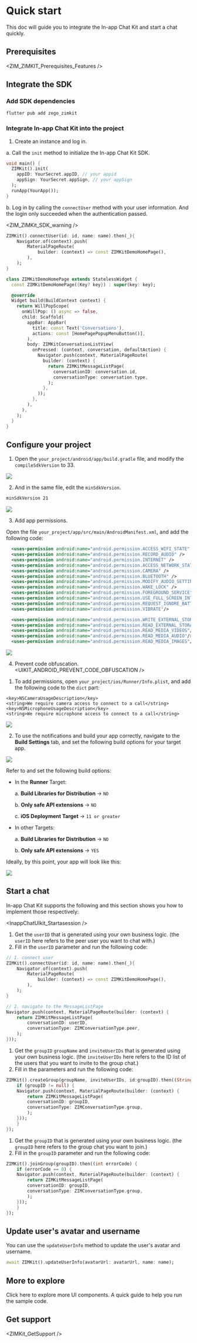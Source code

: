 
# Quick start

This doc will guide you to integrate the In-app Chat Kit and start a chat quickly.

## Prerequisites


<ZIM_ZIMKIT_Prerequisites_Features />

## Integrate the SDK

### Add SDK dependencies

```bash
flutter pub add zego_zimkit
```

### Integrate In-app Chat Kit into the project

1. Create an instance and log in. 


a. Call the `init` method to initialize the In-app Chat Kit SDK.

  ```dart
  void main() {
    ZIMKit().init(
      appID: YourSecret.appID, // your appid
      appSign: YourSecret.appSign, // your appSign
    );
    runApp(YourApp());
  }
  ```

b. Log in by calling the `connectUser` method with your user information. And the login only succeeded when the authentication passed. 

  <ZIM_ZIMKit_SDK_warning />

  ```dart
  ZIMKit().connectUser(id: id, name: name).then(_){
      Navigator.of(context).push(
          MaterialPageRoute(
              builder: (context) => const ZIMKitDemoHomePage(),
          ),
      );
  }

  class ZIMKitDemoHomePage extends StatelessWidget {
    const ZIMKitDemoHomePage({Key? key}) : super(key: key);

    @override
    Widget build(BuildContext context) {
      return WillPopScope(
        onWillPop: () async => false,
        child: Scaffold(
          appBar: AppBar(
            title: const Text('Conversations'),
            actions: const [HomePagePopupMenuButton()],
          ),
          body: ZIMKitConversationListView(
            onPressed: (context, conversation, defaultAction) {
              Navigator.push(context, MaterialPageRoute(
                builder: (context) {
                  return ZIMKitMessageListPage(
                    conversationID: conversation.id,
                    conversationType: conversation.type,
                  );
                },
              ));
            },
          ),
        ),
      );
    }
  }
  ```

## Configure your project

<Accordion title="Android" defaultOpen="false">

  1. Open the `your_project/android/app/build.gradle` file, and modify the `compileSdkVersion` to 33.

  <Frame width="auto" height="auto" caption="">
    <img src="https://storage.zego.im/sdk-doc/Pics/ZegoUIKit/Flutter/compileSdkVersion.png" />
  </Frame>

  2. And in the same file, edit the `minSdkVersion`.

  ```xml
  minSdkVersion 21
  ```

  <Frame auto="auto" height="auto" caption="">
    <img src="https://storage.zego.im/sdk-doc/Pics/ZegoUIKit/Flutter/android_min_sdk_21.png" />
  </Frame>

  3. Add app permissions.

  Open the file `your_project/app/src/main/AndroidManifest.xml`, and add the following code:

  ```xml
    <uses-permission android:name="android.permission.ACCESS_WIFI_STATE" />
    <uses-permission android:name="android.permission.RECORD_AUDIO" />
    <uses-permission android:name="android.permission.INTERNET" />
    <uses-permission android:name="android.permission.ACCESS_NETWORK_STATE" />
    <uses-permission android:name="android.permission.CAMERA" />
    <uses-permission android:name="android.permission.BLUETOOTH" />
    <uses-permission android:name="android.permission.MODIFY_AUDIO_SETTINGS" />
    <uses-permission android:name="android.permission.WAKE_LOCK" />
    <uses-permission android:name="android.permission.FOREGROUND_SERVICE" />
    <uses-permission android:name="android.permission.USE_FULL_SCREEN_INTENT" />
    <uses-permission android:name="android.permission.REQUEST_IGNORE_BATTERY_OPTIMIZATIONS" />
    <uses-permission android:name="android.permission.VIBRATE"/>

    <uses-permission android:name="android.permission.WRITE_EXTERNAL_STORAGE"/>
    <uses-permission android:name="android.permission.READ_EXTERNAL_STORAGE"/>
    <uses-permission android:name="android.permission.READ_MEDIA_VIDEOS"/>
    <uses-permission android:name="android.permission.READ_MEDIA_AUDIO"/>
    <uses-permission android:name="android.permission.READ_MEDIA_IMAGES"/>
  ```

  <Frame auto="auto" height="auto" caption="">
    <img src="https://storage.zego.im/sdk-doc/Pics/ZegoUIKit/Flutter/permission_android.jpg" />
  </Frame>

  4. Prevent code obfuscation.
<UIKIT_ANDROID_PREVENT_CODE_OBFUSCATION />
</Accordion>

<Accordion title="iOS" defaultOpen="false">

  1. To add permissions, open `your_project/ios/Runner/Info.plist`, and add the following code to the `dict` part:

  ```plist
  <key>NSCameraUsageDescription</key>
  <string>We require camera access to connect to a call</string>
  <key>NSMicrophoneUsageDescription</key>
  <string>We require microphone access to connect to a call</string>
  ```
  <Frame width="auto" height="auto" caption="">
    <img src="https://storage.zego.im/sdk-doc/Pics/ZegoUIKit/Flutter/permission_ios.png" />
  </Frame>

  2. To use the notifications and build your app correctly, navigate to the **Build Settings** tab, and set the following build options for your target app.

  <Frame width="auto" height="auto" caption="">
    <img src="https://storage.zego.im/sdk-doc/Pics/ZegoUIKit/Flutter/ios_distribution.png" />
  </Frame>

  Refer to and set the following build options:

  - In the **Runner** Target:
      
    a. **Build Libraries for Distribution** -> `NO`

    b. **Only safe API extensions** -> `NO`

    c. **iOS Deployment Target** -> `11 or greater`

  - In other Targets:
          
    a. **Build Libraries for Distribution** -> `NO`

    b. **Only safe API extensions** -> `YES`
</Accordion>


Ideally, by this point, your app will look like this:

<Frame width="300" height="auto" caption="">
  <img src="https://storage.zego.im/sdk-doc/Pics/ZIMKit/IOS/swift/imkit_effect.PNG" />
</Frame>

## Start a chat

In-app Chat Kit supports the following and this section shows you how to implement those respectively:


<Accordion title="Start a one-on-one chat" defaultOpen="false">

<InappChatUIkit_Startasession />

1. Get the `userID` that is generated using your own business logic. (the `userID` here refers to the peer user you want to chat with.)
2. Fill in the `userID` parameter and run the following code:

```dart
// 1. connect user
ZIMKit().connectUser(id: id, name: name).then(_){
    Navigator.of(context).push(
        MaterialPageRoute(
            builder: (context) => const ZIMKitDemoHomePage(),
        ),
    );
}

// 2. navigate to the MessageListPage
Navigator.push(context, MaterialPageRoute(builder: (context) {
    return ZIMKitMessageListPage(
        conversationID: userID,
        conversationType: ZIMConversationType.peer,
    );
}));
```

</Accordion>

<Accordion title="Start a group chat" defaultOpen="false">

1. Get the `groupID` `groupName` and `inviteUserIDs` that is generated using your own business logic. (the `inviteUserIDs` here refers to the ID list of the users that you want to invite to the group chat.)
2. Fill in the parameters and run the following code:

```dart
ZIMKit().createGroup(groupName, inviteUserIDs, id:groupID).then((String? groupID) {
    if (groupID != null) {
    Navigator.push(context, MaterialPageRoute(builder: (context) {
        return ZIMKitMessageListPage(
        conversationID: groupID,
        conversationType: ZIMConversationType.group,
        );
    }));
    }
});
```

</Accordion>

<Accordion title="Join a group chat" defaultOpen="false">

1. Get the `groupID` that is generated using your own business logic. (the `groupID` here refers to the group chat you want to join.)
2. Fill in the `groupID` parameter and run the following code:

```dart
ZIMKit().joinGroup(groupID).then((int errorCode) {
    if (errorCode == 0) {
    Navigator.push(context, MaterialPageRoute(builder: (context) {
        return ZIMKitMessageListPage(
        conversationID: groupID,
        conversationType: ZIMConversationType.group,
        );
    }));
    }
});
```

</Accordion>

## Update user's avatar and username

You can use the `updateUserInfo` method to update the user's avatar and username.

```dart
await ZIMKit().updateUserInfo(avatarUrl: avatarUrl, name: name);
```

## More to explore

<CardGroup cols={2}>
  <Card title="Component overview" href="./03-UI components/01-Overview.mdx">
    Click here to explore more UI components.
  </Card>
  <Card title="Run the sample code" href="https://github.com/ZEGOCLOUD/zego_inapp_chat_uikit_example_flutter" target="_blank">
    A quick guide to help you run the sample code.
  </Card>
</CardGroup>

## Get support


<ZIMKit_GetSupport />
